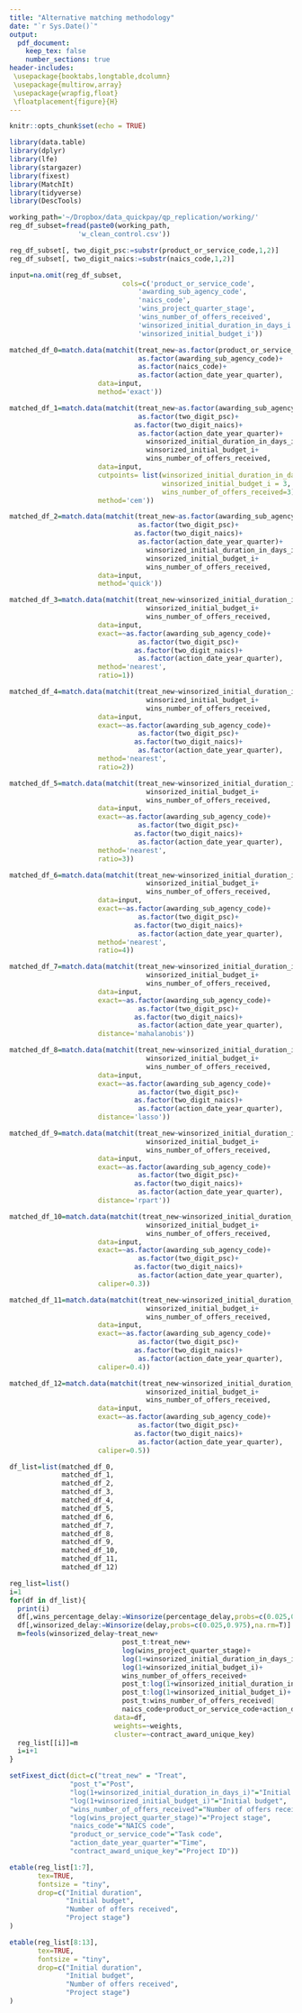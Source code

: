 ```yaml
---
title: "Alternative matching methodology"
date: "`r Sys.Date()`"
output: 
  pdf_document:
    keep_tex: false
    number_sections: true
header-includes:
 \usepackage{booktabs,longtable,dcolumn}
 \usepackage{multirow,array}
 \usepackage{wrapfig,float}
 \floatplacement{figure}{H}
---
```


```r
knitr::opts_chunk$set(echo = TRUE)
```

```r
library(data.table)
library(dplyr)
library(lfe)
library(stargazer)
library(fixest)
library(MatchIt)
library(tidyverse)
library(DescTools) 
```

```r
working_path='~/Dropbox/data_quickpay/qp_replication/working/'
reg_df_subset=fread(paste0(working_path,
                 'w_clean_control.csv'))
```

```r
reg_df_subset[, two_digit_psc:=substr(product_or_service_code,1,2)]
reg_df_subset[, two_digit_naics:=substr(naics_code,1,2)]

input=na.omit(reg_df_subset,
                            cols=c('product_or_service_code',
                                'awarding_sub_agency_code',
                                'naics_code',
                                'wins_project_quarter_stage',
                                'wins_number_of_offers_received',
                                'winsorized_initial_duration_in_days_i',
                                'winsorized_initial_budget_i'))

matched_df_0=match.data(matchit(treat_new~as.factor(product_or_service_code)+
                                as.factor(awarding_sub_agency_code)+
                                as.factor(naics_code)+
                                as.factor(action_date_year_quarter),
                      data=input,
                      method='exact'))

matched_df_1=match.data(matchit(treat_new~as.factor(awarding_sub_agency_code)+
                                as.factor(two_digit_psc)+
                               as.factor(two_digit_naics)+
                                as.factor(action_date_year_quarter)+
                                  winsorized_initial_duration_in_days_i+
                                  winsorized_initial_budget_i+
                                  wins_number_of_offers_received,
                      data=input,
                      cutpoints= list(winsorized_initial_duration_in_days_i = 3,
                                      winsorized_initial_budget_i = 3,
                                      wins_number_of_offers_received=3),
                      method='cem'))

matched_df_2=match.data(matchit(treat_new~as.factor(awarding_sub_agency_code)+
                                as.factor(two_digit_psc)+
                               as.factor(two_digit_naics)+
                                as.factor(action_date_year_quarter)+
                                  winsorized_initial_duration_in_days_i+
                                  winsorized_initial_budget_i+
                                  wins_number_of_offers_received,
                      data=input,
                      method='quick'))

matched_df_3=match.data(matchit(treat_new~winsorized_initial_duration_in_days_i+
                                  winsorized_initial_budget_i+
                                  wins_number_of_offers_received,
                      data=input,
                      exact=~as.factor(awarding_sub_agency_code)+
                                as.factor(two_digit_psc)+
                               as.factor(two_digit_naics)+
                                as.factor(action_date_year_quarter),
                      method='nearest',
                      ratio=1))

matched_df_4=match.data(matchit(treat_new~winsorized_initial_duration_in_days_i+
                                  winsorized_initial_budget_i+
                                  wins_number_of_offers_received,
                      data=input,
                      exact=~as.factor(awarding_sub_agency_code)+
                                as.factor(two_digit_psc)+
                               as.factor(two_digit_naics)+
                                as.factor(action_date_year_quarter),
                      method='nearest',
                      ratio=2))

matched_df_5=match.data(matchit(treat_new~winsorized_initial_duration_in_days_i+
                                  winsorized_initial_budget_i+
                                  wins_number_of_offers_received,
                      data=input,
                      exact=~as.factor(awarding_sub_agency_code)+
                                as.factor(two_digit_psc)+
                               as.factor(two_digit_naics)+
                                as.factor(action_date_year_quarter),
                      method='nearest',
                      ratio=3))

matched_df_6=match.data(matchit(treat_new~winsorized_initial_duration_in_days_i+
                                  winsorized_initial_budget_i+
                                  wins_number_of_offers_received,
                      data=input,
                      exact=~as.factor(awarding_sub_agency_code)+
                                as.factor(two_digit_psc)+
                               as.factor(two_digit_naics)+
                                as.factor(action_date_year_quarter),
                      method='nearest',
                      ratio=4))

matched_df_7=match.data(matchit(treat_new~winsorized_initial_duration_in_days_i+
                                  winsorized_initial_budget_i+
                                  wins_number_of_offers_received,
                      data=input,
                      exact=~as.factor(awarding_sub_agency_code)+
                                as.factor(two_digit_psc)+
                               as.factor(two_digit_naics)+
                                as.factor(action_date_year_quarter),
                      distance='mahalanobis'))

matched_df_8=match.data(matchit(treat_new~winsorized_initial_duration_in_days_i+
                                  winsorized_initial_budget_i+
                                  wins_number_of_offers_received,
                      data=input,
                      exact=~as.factor(awarding_sub_agency_code)+
                                as.factor(two_digit_psc)+
                               as.factor(two_digit_naics)+
                                as.factor(action_date_year_quarter),
                      distance='lasso'))

matched_df_9=match.data(matchit(treat_new~winsorized_initial_duration_in_days_i+
                                  winsorized_initial_budget_i+
                                  wins_number_of_offers_received,
                      data=input,
                      exact=~as.factor(awarding_sub_agency_code)+
                                as.factor(two_digit_psc)+
                               as.factor(two_digit_naics)+
                                as.factor(action_date_year_quarter),
                      distance='rpart'))

matched_df_10=match.data(matchit(treat_new~winsorized_initial_duration_in_days_i+
                                  winsorized_initial_budget_i+
                                  wins_number_of_offers_received,
                      data=input,
                      exact=~as.factor(awarding_sub_agency_code)+
                                as.factor(two_digit_psc)+
                               as.factor(two_digit_naics)+
                                as.factor(action_date_year_quarter),
                      caliper=0.3))

matched_df_11=match.data(matchit(treat_new~winsorized_initial_duration_in_days_i+
                                  winsorized_initial_budget_i+
                                  wins_number_of_offers_received,
                      data=input,
                      exact=~as.factor(awarding_sub_agency_code)+
                                as.factor(two_digit_psc)+
                               as.factor(two_digit_naics)+
                                as.factor(action_date_year_quarter),
                      caliper=0.4))

matched_df_12=match.data(matchit(treat_new~winsorized_initial_duration_in_days_i+
                                  winsorized_initial_budget_i+
                                  wins_number_of_offers_received,
                      data=input,
                      exact=~as.factor(awarding_sub_agency_code)+
                                as.factor(two_digit_psc)+
                               as.factor(two_digit_naics)+
                                as.factor(action_date_year_quarter),
                      caliper=0.5))
```

```r
df_list=list(matched_df_0,
             matched_df_1,
             matched_df_2,
             matched_df_3,
             matched_df_4,
             matched_df_5,
             matched_df_6,
             matched_df_7,
             matched_df_8,
             matched_df_9,
             matched_df_10,
             matched_df_11,
             matched_df_12)

reg_list=list()
i=1
for(df in df_list){
  print(i)
  df[,wins_percentage_delay:=Winsorize(percentage_delay,probs=c(0.025,0.975),na.rm=T)]
  df[,winsorized_delay:=Winsorize(delay,probs=c(0.025,0.975),na.rm=T)]
  m=feols(winsorized_delay~treat_new+
                            post_t:treat_new+
                            log(wins_project_quarter_stage)+
                            log(1+winsorized_initial_duration_in_days_i)+
                            log(1+winsorized_initial_budget_i)+
                            wins_number_of_offers_received+
                            post_t:log(1+winsorized_initial_duration_in_days_i)+
                            post_t:log(1+winsorized_initial_budget_i)+
                            post_t:wins_number_of_offers_received|
                            naics_code+product_or_service_code+action_date_year_quarter,
                          data=df, 
                          weights=~weights,
                          cluster=~contract_award_unique_key)
  reg_list[[i]]=m
  i=i+1
}
```

```r
setFixest_dict(dict=c("treat_new" = "Treat",
               "post_t"="Post",
               "log(1+winsorized_initial_duration_in_days_i)"="Initial duration",
               "log(1+winsorized_initial_budget_i)"="Initial budget",
               "wins_number_of_offers_received"="Number of offers received",
               "log(wins_project_quarter_stage)"="Project stage",
               "naics_code"="NAICS code",
               "product_or_service_code"="Task code",
               "action_date_year_quarter"="Time",
               "contract_award_unique_key"="Project ID"))

etable(reg_list[1:7],
       tex=TRUE,
       fontsize = "tiny",
       drop=c("Initial duration",
              "Initial budget",
              "Number of offers received",
              "Project stage")
)

etable(reg_list[8:13],
       tex=TRUE,
       fontsize = "tiny",
       drop=c("Initial duration",
              "Initial budget",
              "Number of offers received",
              "Project stage")
)
```
